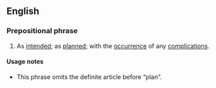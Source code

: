 ==English==

===Prepositional phrase===
{{head|en|prepositional phrase|head=[[according to]] [[plan]]}}

# {{context|manner|lang=en}} As [[intend]]ed; as [[plan]]ned; with the [[occurrence]] of any [[complication]]s.

====Usage notes====
* This phrase omits the definite article before “plan”.